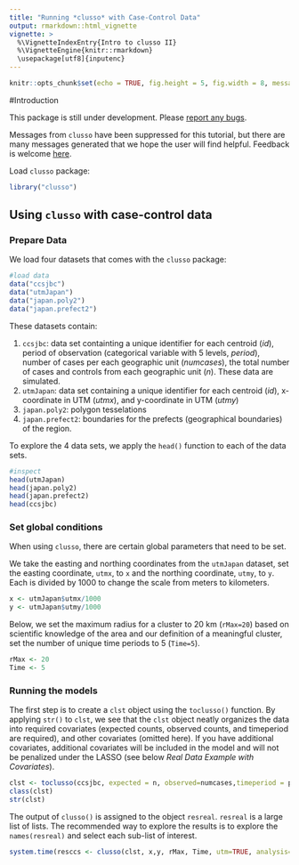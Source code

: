 ---
title: "Running *clusso* with Case-Control Data"
output: rmarkdown::html_vignette
vignette: >
  %\VignetteIndexEntry{Intro to clusso II}
  %\VignetteEngine{knitr::rmarkdown}
  \usepackage[utf8]{inputenc}
---

```{r setup, include=FALSE}
knitr::opts_chunk$set(echo = TRUE, fig.height = 5, fig.width = 8, message = FALSE)
```

#Introduction

This package is still under development. Please [report any bugs](https://github.com/mkamenet3/clusso/issues).

Messages from `clusso` have been suppressed for this tutorial, but there are many messages generated that we hope the user will find helpful. Feedback is welcome [here](https://github.com/mkamenet3/clusso/issues).

Load `clusso` package:

```{r, message=FALSE, warning=FALSE}
library("clusso")

```


## Using `clusso` with case-control data 

### Prepare Data

We load four datasets that comes with the `clusso` package:

```{r}
#load data
data("ccsjbc")
data("utmJapan")
data("japan.poly2")
data("japan.prefect2")

```


These datasets contain:

1. `ccsjbc`: data set containting a unique identifier for each centroid (*id*), period of observation (categorical variable with 5 levels, *period*), number of cases per each geographic unit (*numcases*), the total number of cases and controls from each geographic unit (*n*). These data are simulated.
1. `utmJapan`: data set containing a unique identifier for each centroid (*id*), x-coordinate in UTM (*utmx*), and y-coordinate in UTM (*utmy*)
1. `japan.poly2`: polygon tesselations
1. `japan.prefect2`: boundaries for the prefects (geographical boundaries) of the region.


To explore the 4 data sets, we apply the `head()` function to each of the data sets.



```{r}
#inspect
head(utmJapan)
head(japan.poly2)
head(japan.prefect2)
head(ccsjbc)
```

### Set global conditions

When using `clusso`, there are certain global parameters that need to be set.

We take the easting and northing coordinates from the `utmJapan` dataset, set the easting coordinate, `utmx`, to `x` and the northing coordinate, `utmy`, to `y`. Each is divided by 1000 to change the scale from meters to kilometers.


```{r}
x <- utmJapan$utmx/1000
y <- utmJapan$utmy/1000
```

Below, we set the maximum radius for a cluster to 20 km (`rMax=20`) based on scientific knowledge of the area and our definition of a meaningful cluster, set the number of unique time periods to 5 (`Time=5`). 


```{r}
rMax <- 20 
Time <- 5
```


### Running the models

The first step is to create a `clst` object using the `toclusso()` function. By applying `str()` to `clst`, we see that the `clst` object neatly organizes the data into required covariates (expected counts, observed counts, and timeperiod are required), and other covariates (omitted here). If you have additional covariates, additional covariates will be included in the model and will not be penalized under the LASSO (see below *Real Data Example with Covariates*).


```{r}
clst <- toclusso(ccsjbc, expected = n, observed=numcases,timeperiod = period)
class(clst)
str(clst)
```

The output of `clusso()` is assigned to the object `resreal`. `resreal` is a large list of lists. The recommended way to explore the results is to explore the `names(resreal)` and select each sub-list of interest.

```{r}
system.time(resccs <- clusso(clst, x,y, rMax, Time, utm=TRUE, analysis="both", maxclust=11))

```